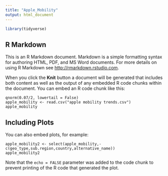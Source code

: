 ---
title: "Apple_Mobility"
output: html_document
---

```{r setup, include=FALSE}

library(tidyverse)
```

## R Markdown

This is an R Markdown document. Markdown is a simple formatting syntax for authoring HTML, PDF, and MS Word documents. For more details on using R Markdown see <http://rmarkdown.rstudio.com>.

When you click the **Knit** button a document will be generated that includes both content as well as the output of any embedded R code chunks within the document. You can embed an R code chunk like this:

```{}
qnorm(0.07/2, lowertail = False)
apple_mobility <- read.csv("apple mobility trends.csv") 
apple_mobility
```

## Including Plots

You can also embed plots, for example:

```{}
apple_mobility2 <- select(apple_mobility,-c(geo_type,sub.region,country,alternative_name)) 
apple_mobility2
```

Note that the `echo = FALSE` parameter was added to the code chunk to prevent printing of the R code that generated the plot.
